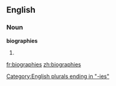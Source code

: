 ==English==

===Noun===
'''biographies'''

# {{plural of|[[biography]]}}

[[Category:English plurals ending in "-ies"]]

[[fr:biographies]]
[[zh:biographies]]